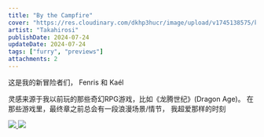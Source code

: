 ```yaml
---
title: "By the Campfire"
cover: "https://res.cloudinary.com/dkhp3hucr/image/upload/v1745138575/kemono/Takahirosi/108764506/thehcyuoyxpevhqsbyzf.avif"
artist: "Takahirosi"
publishDate: 2024-07-24
updateDate: 2024-07-24
tags: ["furry", "previews"]
attachments: 2
---
```


这是我的新冒险者们，
Fenris 和 Kaél

灵感来源于我以前玩的那些奇幻RPG游戏，比如《龙腾世纪》(Dragon Age)。
在那些游戏里，最终章之前总会有一段浪漫场景/情节，
我超爱那样的时刻 


<div class="grid grid-cols-3 gap-4 max-w-xl mx-auto p-10">
        <a data-fancybox="gallery" href="https://res.cloudinary.com/dkhp3hucr/image/upload/v1745138575/kemono/Takahirosi/108764506/thehcyuoyxpevhqsbyzf.avif">
          <img class="rounded" src="https://res.cloudinary.com/dkhp3hucr/image/upload/v1745138575/kemono/Takahirosi/108764506/thehcyuoyxpevhqsbyzf.avif" />
        </a>
        <a data-fancybox="gallery" href="https://res.cloudinary.com/dkhp3hucr/image/upload/v1745138575/kemono/Takahirosi/108764506/csihpzyjxxcwkhpjgep4.avif">
          <img class="rounded" src="https://res.cloudinary.com/dkhp3hucr/image/upload/v1745138575/kemono/Takahirosi/108764506/csihpzyjxxcwkhpjgep4.avif" />
        </a>
      </div>

<div class="mt-4">
  <DownloadButton downloadLink="https://pan.dragonjay.top/139/_3_CAMPFIRE.7z" buttonText="Download Now" ariaLabel="Navigate to download page for this content" size="medium" />
</div>